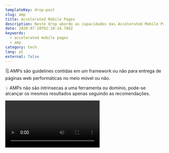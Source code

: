 ```yaml
---
templateKey: drop-post
slug: amp
title: Accelerated Mobile Pages
description: Neste drop abordo as capacidades das Accelerated Mobile Pages.
date: 2020-07-10T02:10:14.706Z
keywords:
  - accelerated mobile pages
  - amp
category: tech
lang: pt
external: false
---
```


<Drop>

🗒 AMPs são guidelines contidas em um framework ou não para entrega de páginas web performáticas no meio móvel ou não.

💡 AMPs não são intrínsecas a uma ferramenta ou domínio, pode-se alcançar os mesmos resultados apenas seguindo as recomendações.

<Video src="https://video.twimg.com/ext_tw_video/1281197689594658816/pu/vid/886x618/O8uVtNf-grJ-PVAU.mp4?tag=10" />

</Drop>